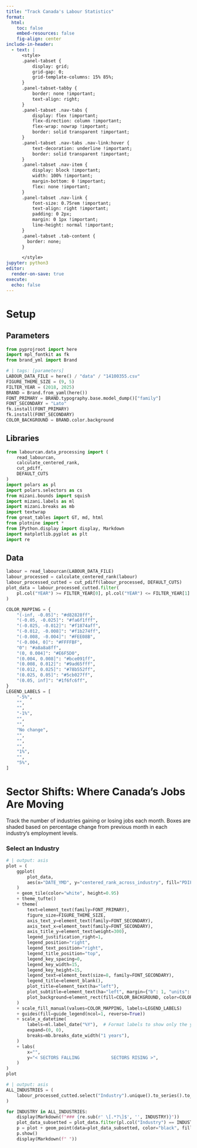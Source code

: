 ```yaml
---
title: "Track Canada's Labour Statistics"
format: 
  html:
    toc: false
    embed-resources: false
    fig-align: center
include-in-header:
  - text: |
      <style>
      .panel-tabset {
          display: grid;
          grid-gap: 0;
          grid-template-columns: 15% 85%;
      }
      .panel-tabset-tabby {
          border: none !important;
          text-align: right;
      }
      .panel-tabset .nav-tabs {
          display: flex !important;
          flex-direction: column !important;
          flex-wrap: nowrap !important;
          border: solid transparent !important;
      }
      .panel-tabset .nav-tabs .nav-link:hover {
          text-decoration: underline !important;
          border: solid transparent !important;
      }
      .panel-tabset .nav-item {
          display: block !important;
          width: 100% !important;
          margin-bottom: 0 !important;
          flex: none !important;
      }
      .panel-tabset .nav-link {
          font-size: 0.75rem !important;
          text-align: right !important;
          padding: 0 2px;
          margin: 0 1px !important;
          line-height: normal !important;
      }
      .panel-tabset .tab-content {
        border: none;
      }

      </style>
jupyter: python3
editor: 
  render-on-save: true
execute: 
  echo: false
---
```


# Setup {.hidden .unlisted}

## Parameters

```python
from pyprojroot import here
import mpl_fontkit as fk
from brand_yml import Brand
```
```python
# | tags: [parameters]
LABOUR_DATA_FILE = here() / "data" / "14100355.csv"
FIGURE_THEME_SIZE = (9, 5)
FILTER_YEAR = (2018, 2025)
BRAND = Brand.from_yaml(here())
FONT_PRIMARY = BRAND.typography.base.model_dump()["family"]
FONT_SECONDARY = "Lato"
fk.install(FONT_PRIMARY)
fk.install(FONT_SECONDARY)
COLOR_BACKGROUND = BRAND.color.background
```

## Libraries

```python
from labourcan.data_processing import (
    read_labourcan,
    calculate_centered_rank,
    cut_pdiff,
    DEFAULT_CUTS
)
import polars as pl
import polars.selectors as cs
from mizani.bounds import squish
import mizani.labels as ml
import mizani.breaks as mb
import textwrap
from great_tables import GT, md, html
from plotnine import *
from IPython.display import display, Markdown
import matplotlib.pyplot as plt
import re
```

## Data

```python
labour = read_labourcan(LABOUR_DATA_FILE)
labour_processed = calculate_centered_rank(labour)
labour_processed_cutted = cut_pdiff(labour_processed, DEFAULT_CUTS)
plot_data = labour_processed_cutted.filter(
    pl.col("YEAR") >= FILTER_YEAR[0], pl.col("YEAR") <= FILTER_YEAR[1]
)

COLOR_MAPPING = {
    "(-inf, -0.05]": "#d82828ff",
    "(-0.05, -0.025]": "#fa6f1fff",
    "(-0.025, -0.012]": "#f1874aff",
    "(-0.012, -0.008]": "#f1b274ff",
    "(-0.008, -0.004]": "#FEE08B",
    "(-0.004, 0]": "#FFFFBF",
    "0": "#a8a8a8ff",
    "(0, 0.004]": "#E6F5D0",
    "(0.004, 0.008]": "#bce091ff",
    "(0.008, 0.012]": "#9ad65fff",
    "(0.012, 0.025]": "#78b552ff",
    "(0.025, 0.05]": "#5cb027ff",
    "(0.05, inf]": "#1f6fc6ff",
}
LEGEND_LABELS = [
    "-5%",
    "",
    "",
    "-1%",
    "",
    "",
    "No change",
    "",
    "",
    "",
    "1%",
    "",
    "5%",
]
```


# Sector Shifts: Where Canada's Jobs Are Moving

Track the number of industries gaining or losing jobs each month. Boxes are shaded based on percentage change from previous month in each industry's employment levels.

::: {.panel-tabset .nav-pills .column-page-inset}

### Select an Industry

```python
# | output: asis
plot = (
    ggplot(
        plot_data,
        aes(x="DATE_YMD", y="centered_rank_across_industry", fill="PDIFF_BINNED"),
    )
    + geom_tile(color="white", height=0.95)
    + theme_tufte()
    + theme(
        text=element_text(family=FONT_PRIMARY),
        figure_size=FIGURE_THEME_SIZE,
        axis_text_y=element_text(family=FONT_SECONDARY),
        axis_text_x=element_text(family=FONT_SECONDARY),
        axis_title_y=element_text(weight=300),
        legend_justification_right=1,
        legend_position="right",
        legend_text_position="right",
        legend_title_position="top",
        legend_key_spacing=0,
        legend_key_width=15,
        legend_key_height=15,
        legend_text=element_text(size=8, family=FONT_SECONDARY),
        legend_title=element_blank(),
        plot_title=element_text(ha="left"),
        plot_subtitle=element_text(ha="left", margin={"b": 1, "units": "lines"}),
        plot_background=element_rect(fill=COLOR_BACKGROUND, color=COLOR_BACKGROUND),
    )
    + scale_fill_manual(values=COLOR_MAPPING, labels=LEGEND_LABELS)
    + guides(fill=guide_legend(ncol=1, reverse=True))
    + scale_x_datetime(
        labels=ml.label_date("%Y"),  # Format labels to show only the year
        expand=(0, 0),
        breaks=mb.breaks_date_width("1 years"),
    )
    + labs(
        x="",
        y="< SECTORS FALLING            SECTORS RISING >",
    )
)
plot
```

```python
# | output: asis
ALL_INDUSTRIES = (
    labour_processed_cutted.select("Industry").unique().to_series().to_list()
)

for INDUSTRY in ALL_INDUSTRIES:
    display(Markdown(f"### {re.sub(r' \[.*?\]$', '', INDUSTRY)}"))
    plot_data_subsetted = plot_data.filter(pl.col("Industry") == INDUSTRY)
    p = plot + geom_point(data=plot_data_subsetted, color="black", fill="black")
    p.show()
    display(Markdown(f" "))
```

:::
